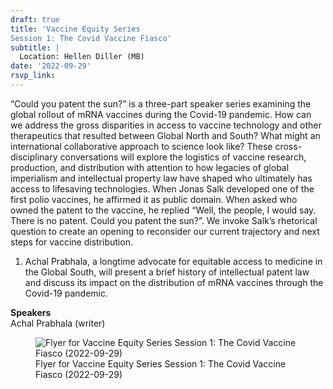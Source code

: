 ```yaml
---
draft: true 
title: 'Vaccine Equity Series
Session 1: The Covid Vaccine Fiasco'
subtitle: |
  Location: Hellen Diller (MB)
date: '2022-09-29'
rsvp_link: 
---
```


"Could you patent the sun?" is a three-part speaker series examining the global rollout of mRNA vaccines during the Covid-19 pandemic. How can we address the gross disparities in access to vaccine technology and other therapeutics that resulted between Global North and South? What might an international collaborative approach to science look like? These cross-disciplinary conversations will explore the logistics of vaccine research, production, and distribution with attention to how legacies of global imperialism and intellectual property law have shaped who ultimately has access to lifesaving technologies. When Jonas Salk developed one of the first polio vaccines, he affirmed it as public domain.  When asked who owned the patent to the vaccine, he replied “Well, the people, I would say. There is no patent. Could you patent the sun?”. We invoke Salk’s rhetorical question to create an opening to reconsider our current trajectory and next steps for vaccine distribution.

1) Achal Prabhala, a longtime advocate for equitable access to medicine in the Global South, will present a brief history of intellectual patent law and discuss its impact on the distribution of mRNA vaccines through the Covid-19 pandemic.

<b>Speakers</b>  
Achal Prabhala (writer)



![Flyer for Vaccine Equity Series
Session 1: The Covid Vaccine Fiasco (2022-09-29)](featured.png){.lightbox}

